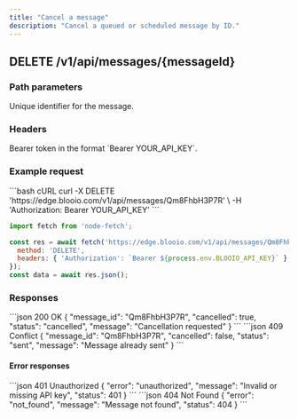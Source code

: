 ```yaml
---
title: "Cancel a message"
description: "Cancel a queued or scheduled message by ID."
---
```


## DELETE /v1/api/messages/{messageId}

### Path parameters

<ParamField path="messageId" type="string" required>
Unique identifier for the message.
</ParamField>

### Headers

<ParamField header="Authorization" type="string" required>
Bearer token in the format `Bearer YOUR_API_KEY`.
</ParamField>

### Example request

<RequestExample>
```bash cURL
curl -X DELETE 'https://edge.blooio.com/v1/api/messages/Qm8FhbH3P7R' \
  -H 'Authorization: Bearer YOUR_API_KEY'
```

```javascript Node.js
import fetch from 'node-fetch';

const res = await fetch('https://edge.blooio.com/v1/api/messages/Qm8FhbH3P7R', {
  method: 'DELETE',
  headers: { 'Authorization': `Bearer ${process.env.BLOOIO_API_KEY}` }
});
const data = await res.json();
```
</RequestExample>

### Responses

<ResponseExample>
```json 200 OK
{
  "message_id": "Qm8FhbH3P7R",
  "cancelled": true,
  "status": "cancelled",
  "message": "Cancellation requested"
}
```
</ResponseExample>

<ResponseExample>
```json 409 Conflict
{
  "message_id": "Qm8FhbH3P7R",
  "cancelled": false,
  "status": "sent",
  "message": "Message already sent"
}
```
</ResponseExample>

#### Error responses

<ResponseExample>
```json 401 Unauthorized
{ "error": "unauthorized", "message": "Invalid or missing API key", "status": 401 }
```
</ResponseExample>

<ResponseExample>
```json 404 Not Found
{ "error": "not_found", "message": "Message not found", "status": 404 }
```
</ResponseExample>


